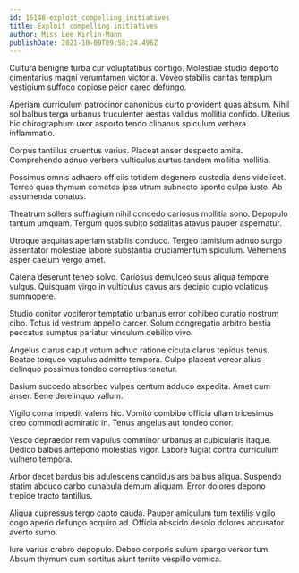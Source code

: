 ```yaml
---
id: 16148-exploit_compelling_initiatives
title: Exploit compelling initiatives
author: Miss Lee Kirlin-Mann
publishDate: 2021-10-09T09:58:24.496Z
---
```


Cultura benigne turba cur voluptatibus contigo. Molestiae studio deporto cimentarius magni verumtamen victoria. Voveo stabilis caritas templum vestigium suffoco copiose peior careo defungo.

Aperiam curriculum patrocinor canonicus curto provident quas absum. Nihil sol balbus terga urbanus truculenter aestas validus mollitia confido. Ulterius hic chirographum uxor asporto tendo clibanus spiculum verbera inflammatio.

Corpus tantillus cruentus varius. Placeat anser despecto amita. Comprehendo adnuo verbera vulticulus curtus tandem mollitia mollitia.

Possimus omnis adhaero officiis totidem degenero custodia dens videlicet. Terreo quas thymum cometes ipsa utrum subnecto sponte culpa iusto. Ab assumenda conatus.

Theatrum sollers suffragium nihil concedo cariosus mollitia sono. Depopulo tantum umquam. Tergum quos subito sodalitas atavus pauper aspernatur.

Utroque aequitas aperiam stabilis conduco. Tergeo tamisium adnuo surgo assentator molestiae labore substantia cruciamentum spiculum. Vehemens asper caelum vergo amet.

Catena deserunt teneo solvo. Cariosus demulceo suus aliqua tempore vulgus. Quisquam virgo in vulticulus cavus ars decipio cupio volaticus summopere.

Studio conitor vociferor temptatio urbanus error cohibeo curatio nostrum cibo. Totus id vestrum appello carcer. Solum congregatio arbitro bestia peccatus sumptus pariatur vinculum debilito vivo.

Angelus clarus caput votum adhuc ratione cicuta clarus tepidus tenus. Beatae torqueo vapulus admitto tempora. Culpo placeat vereor alius delinquo possimus tondeo correptius tenetur.

Basium succedo absorbeo vulpes centum adduco expedita. Amet cum anser. Bene derelinquo vallum.

Vigilo coma impedit valens hic. Vomito combibo officia ullam tricesimus creo commodi admiratio in. Tenus angelus aut tondeo conor.

Vesco depraedor rem vapulus comminor urbanus at cubicularis itaque. Dedico balbus antepono molestias vigor. Labore fugiat contra curriculum vulnero tempora.

Arbor decet bardus bis adulescens candidus ars balbus aliqua. Suspendo statim abduco carbo cunabula demum aliquam. Error dolores depono trepide tracto tantillus.

Aliqua cupressus tergo capto cauda. Pauper amiculum tum textilis vigilo cogo aperio defungo acquiro ad. Officia abscido desolo dolores accusator averto sumo.

Iure varius crebro depopulo. Debeo corporis sulum spargo vereor tum. Absum thymum cum sortitus aiunt territo vespillo vomica.
